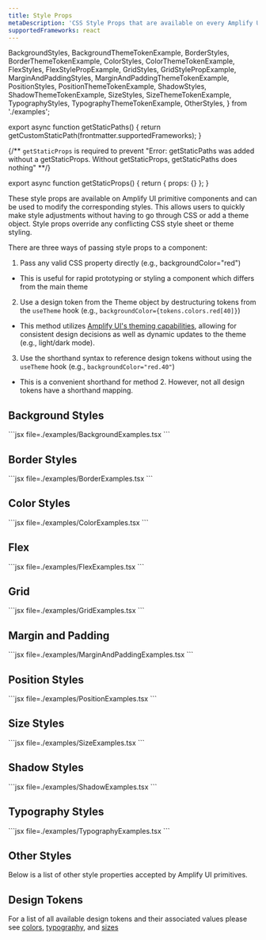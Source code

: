```yaml
---
title: Style Props
metaDescription: 'CSS Style Props that are available on every Amplify UI component'
supportedFrameworks: react
---
```


  BackgroundStyles,
  BackgroundThemeTokenExample,
  BorderStyles,
  BorderThemeTokenExample,
  ColorStyles,
  ColorThemeTokenExample,
  FlexStyles,
  FlexStylePropExample,
  GridStyles,
  GridStylePropExample,
  MarginAndPaddingStyles,
  MarginAndPaddingThemeTokenExample,
  PositionStyles,
  PositionThemeTokenExample,
  ShadowStyles,
  ShadowThemeTokenExample,
  SizeStyles,
  SizeThemeTokenExample,
  TypographyStyles,
  TypographyThemeTokenExample,
  OtherStyles,
} from './examples';


export async function getStaticPaths() {
  return getCustomStaticPath(frontmatter.supportedFrameworks);
}

{/** `getStaticProps` is required to prevent "Error: getStaticPaths was added without a getStaticProps. Without getStaticProps, getStaticPaths does nothing" **/}

export async function getStaticProps() {
  return { props: {} };
}

These style props are available on Amplify UI primitive components and can be used to modify the corresponding styles. This allows users to quickly make style adjustments without having to go through CSS or add a theme object. Style props override any conflicting CSS style sheet or theme styling.

There are three ways of passing style props to a component:

1. Pass any valid CSS property directly (e.g., backgroundColor="red")

- This is useful for rapid prototyping or styling a component which differs from the main theme

2. Use a design token from the Theme object by destructuring tokens from the `useTheme` hook (e.g., `backgroundColor={tokens.colors.red[40]}`)

- This method utilizes [Amplify UI's theming capabilities](/theming), allowing for consistent design decisions as well as dynamic updates to the theme (e.g., light/dark mode).

3. Use the shorthand syntax to reference design tokens without using the `useTheme` hook (e.g., `backgroundColor="red.40"`)

- This is a convenient shorthand for method 2. However, not all design tokens have a shorthand mapping.

## Background Styles

<Example>
  <BackgroundThemeTokenExample />

  <ExampleCode>
    ```jsx file=./examples/BackgroundExamples.tsx
    ```
  </ExampleCode>
</Example>

<BackgroundStyles />

## Border Styles

<Example className="example-styling-demo">
  <BorderThemeTokenExample />

  <ExampleCode>
    ```jsx file=./examples/BorderExamples.tsx
    ```
  </ExampleCode>
</Example>

<BorderStyles />

## Color Styles

<Example>
  <ColorThemeTokenExample />

  <ExampleCode>
    ```jsx file=./examples/ColorExamples.tsx
    ```
  </ExampleCode>
</Example>

<ColorStyles />

## Flex

<Example>
  <FlexStylePropExample />

  <ExampleCode>
    ```jsx file=./examples/FlexExamples.tsx
    ```
  </ExampleCode>
</Example>

<FlexStyles />

## Grid

<Example>
  <GridStylePropExample />

  <ExampleCode>
    ```jsx file=./examples/GridExamples.tsx
    ```
  </ExampleCode>
</Example>

<GridStyles />

## Margin and Padding

<Example className="example-styling-demo">
  <MarginAndPaddingThemeTokenExample />

  <ExampleCode>
    ```jsx file=./examples/MarginAndPaddingExamples.tsx
    ```
  </ExampleCode>
</Example>

<MarginAndPaddingStyles />

## Position Styles

<Example>
  <PositionThemeTokenExample />

  <ExampleCode>
    ```jsx file=./examples/PositionExamples.tsx
    ```
  </ExampleCode>
</Example>

<PositionStyles />

## Size Styles

<Example className="example-styling-demo">
  <SizeThemeTokenExample />

  <ExampleCode>
    ```jsx file=./examples/SizeExamples.tsx
    ```
  </ExampleCode>
</Example>

<SizeStyles />

## Shadow Styles

<Example className="example-styling-demo">
  <ShadowThemeTokenExample />

  <ExampleCode>
    ```jsx file=./examples/ShadowExamples.tsx
    ```
  </ExampleCode>
</Example>

<ShadowStyles />

## Typography Styles

<Example>
  <TypographyThemeTokenExample />

  <ExampleCode>
    ```jsx file=./examples/TypographyExamples.tsx
    ```
  </ExampleCode>
</Example>

<TypographyStyles />

## Other Styles

Below is a list of other style properties accepted by Amplify UI primitives.

<OtherStyles />

## Design Tokens

For a list of all available design tokens and their associated values please see [colors](/theming/default-theme/colors), [typography](/theming/default-theme/typography), and [sizes](/theming/default-theme/sizes)
